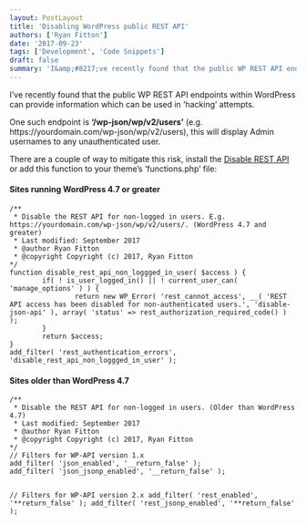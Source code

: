 ```yaml
---
layout: PostLayout
title: 'Disabling WordPress public REST API'
authors: ['Ryan Fitton']
date: '2017-09-23'
tags: ['Development', 'Code Snippets']
draft: false
summary: 'I&amp;#8217;ve recently found that the public WP REST API endpoints within WordPress can provide information which can be used in &amp;#8216;hacking&amp;#8217; attempts. One such endpoint is &amp;#8216;/wp-json/wp/v2/users&amp;#8217; (e.g. https://yourdomain.com/wp-json/wp/v2/users), this will display Admin usernames to any unauthenticated user. There are a couple of way to mitigate this risk, install the Disable REST API or add [&amp;hellip;]'
---
```


<p>I&#8217;ve recently found that the public WP REST API endpoints within WordPress can provide information which can be used in &#8216;hacking&#8217; attempts.</p>
<p>One such endpoint is <strong>&#8216;/wp-json/wp/v2/users&#8217;</strong> (e.g. https://yourdomain.com/wp-json/wp/v2/users), this will display Admin usernames to any unauthenticated user.</p>
<p>There are a couple of way to mitigate this risk, install the <a href="https://wordpress.org/plugins/disable-json-api/">Disable REST API</a> or add this function to your theme&#8217;s &#8216;functions.php&#8217; file:</p>
<h4>Sites running WordPress 4.7 or greater</h4>
<pre class="language-php"><code class="language-php">/**
 * Disable the REST API for non-logged in users. E.g. https://yourdomain.com/wp-json/wp/v2/users/. (WordPress 4.7 and greater)
 * Last modified: September 2017
 * @author Ryan Fitton
 * @copyright Copyright (c) 2017, Ryan Fitton
*/
function disable_rest_api_non_loggged_in_user( $access ) {
&#x9;if( ! is_user_logged_in() || ! current_user_can( &#x27;manage_options&#x27; ) ) {
&#x9;&#x9;return new WP_Error( &#x27;rest_cannot_access&#x27;, __( &#x27;REST API access has been disabled for non-authenticated users.&#x27;, &#x27;disable-json-api&#x27; ), array( &#x27;status&#x27; =&#x3E; rest_authorization_required_code() ) );
&#x9;}
&#x9;return $access;
}
add_filter( &#x27;rest_authentication_errors&#x27;, &#x27;disable_rest_api_non_loggged_in_user&#x27; );</code></pre>
<h4>Sites older than WordPress 4.7</h4>
<pre class="language-php"><code class="language-php">/**
 * Disable the REST API for non-logged in users. (Older than WordPress 4.7)
 * Last modified: September 2017
 * @author Ryan Fitton
 * @copyright Copyright (c) 2017, Ryan Fitton
*/
// Filters for WP-API version 1.x
add_filter( &#x27;json_enabled&#x27;, &#x27;__return_false&#x27; );
add_filter( &#x27;json_jsonp_enabled&#x27;, &#x27;__return_false&#x27; );

// Filters for WP-API version 2.x
add_filter( &#x27;rest_enabled&#x27;, &#x27;**return_false&#x27; );
add_filter( &#x27;rest_jsonp_enabled&#x27;, &#x27;**return_false&#x27; );</code></pre>
